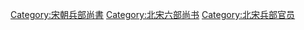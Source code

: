 [[Category:宋朝兵部尚書|Category:宋朝兵部尚書]]
[[Category:北宋六部尚书|Category:北宋六部尚书]]
[[Category:北宋兵部官员|Category:北宋兵部官员]]